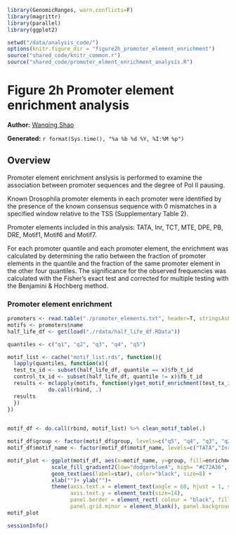 ``` r
library(GenomicRanges, warn.conflicts=F)
library(magrittr)
library(parallel)
library(ggplot2)

setwd("/data/analysis_code/")
options(knitr.figure_dir = "figure2h_promoter_element_enrichment")
source("shared_code/knitr_common.r")
source("shared_code/promoter_elment_enrichment_analysis.R")
```

# Figure 2h Promoter element enrichment analysis

**Author:** [Wanqing Shao](mailto:was@stowers.org)

**Generated:** `r format(Sys.time(), "%a %b %d %Y, %I:%M %p")`

## Overview 

Promoter element enrichment anslysis is performed to examine the association between promoter sequences and the degree of Pol II pausing.

Known Drosophila promoter elements in each promoter were identified by the presence of the known consensus sequence with 0 mismatches in a specified window relative to the TSS (Supplementary Table 2). 

Promoter elements included in this analysis:  TATA, Inr, TCT, MTE, DPE, PB, DRE, Motif1, Motif6 and Motif7.

For each promoter quantile and each promoter element, the enrichment was calculated by determining the ratio between the fraction of promoter elements in the quantile and the fraction of the same promoter element in the other four quantiles. The significance for the observed frequencies was calculated with the Fisher’s exact test and corrected for multiple testing with the Benjamini & Hochberg method.


### Promoter element enrichment

```r
promoters <- read.table("./promoter_elements.txt", header=T, stringsAsFactors = F)
motifs <- promoters$name
half_life_df <- get(load("./rdata/half_life_df.RData"))

quantiles <- c("q1", "q2", "q3", "q4", "q5")

motif_list <- cache("motif_list.rds", function(){
  lapply(quantiles, function(x){
  test_tx_id <- subset(half_life_df, quantile == x)$fb_t_id
  control_tx_id <- subset(half_life_df, quantile != x)$fb_t_id
  results <- mclapply(motifs, function(y)get_motif_enrichment(test_tx_id, control_tx_id, motif = y, group = x), mc.cores=1) %>%
             do.call(rbind, .)
  results
  })
})
  

motif_df <- do.call(rbind, motif_list) %>% clean_motif_table(.)

motif_df$group <- factor(motif_df$group, levels=c("q5", "q4", "q3", "q2", "q1"))
motif_df$motif_name <- factor(motif_df$motif_name, levels=c("TATA","Inr", "TCT","MTE", "DPE", "PB",  "DRE", "Motif1", "Motif6", "Motif7" ))

motif_plot <- ggplot(motif_df, aes(x=motif_name, y=group, fill=enrichment)) + geom_tile() + 
              scale_fill_gradient2(low="dodgerblue4", high= "#C72A36", mid="white") + 
              geom_text(aes(label=star), color="black", size=8) +
              xlab("")+ ylab("")+
              theme(axis.text.x = element_text(angle = 60, hjust = 1, size=16), 
                    axis.text.y = element_text(size=14),
                    panel.border = element_rect( colour = "black", fill = NA, size=1),
                    panel.grid.minor = element_blank(), panel.background = element_blank())
motif_plot
```
```r
sessionInfo()
```